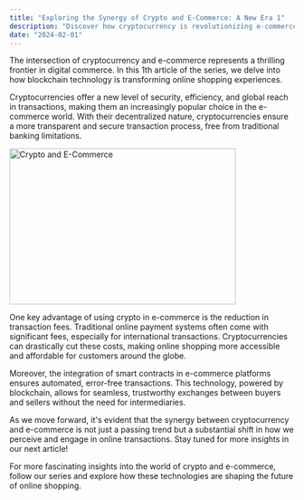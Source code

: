 ```yaml
---
title: "Exploring the Synergy of Crypto and E-Commerce: A New Era 1"
description: "Discover how cryptocurrency is revolutionizing e-commerce in article 1."
date: "2024-02-01"
---
```


The intersection of cryptocurrency and e-commerce represents a thrilling frontier in digital commerce. In this 1th article of the series, we delve into how blockchain technology is transforming online shopping experiences.

Cryptocurrencies offer a new level of security, efficiency, and global reach in transactions, making them an increasingly popular choice in the e-commerce world. With their decentralized nature, cryptocurrencies ensure a more transparent and secure transaction process, free from traditional banking limitations.

<Image src="/crypto_ecommerce_1.jpg" width="400" height="275" alt="Crypto and E-Commerce" />

One key advantage of using crypto in e-commerce is the reduction in transaction fees. Traditional online payment systems often come with significant fees, especially for international transactions. Cryptocurrencies can drastically cut these costs, making online shopping more accessible and affordable for customers around the globe.

Moreover, the integration of smart contracts in e-commerce platforms ensures automated, error-free transactions. This technology, powered by blockchain, allows for seamless, trustworthy exchanges between buyers and sellers without the need for intermediaries.

As we move forward, it's evident that the synergy between cryptocurrency and e-commerce is not just a passing trend but a substantial shift in how we perceive and engage in online transactions. Stay tuned for more insights in our next article!

For more fascinating insights into the world of crypto and e-commerce, follow our series and explore how these technologies are shaping the future of online shopping.
